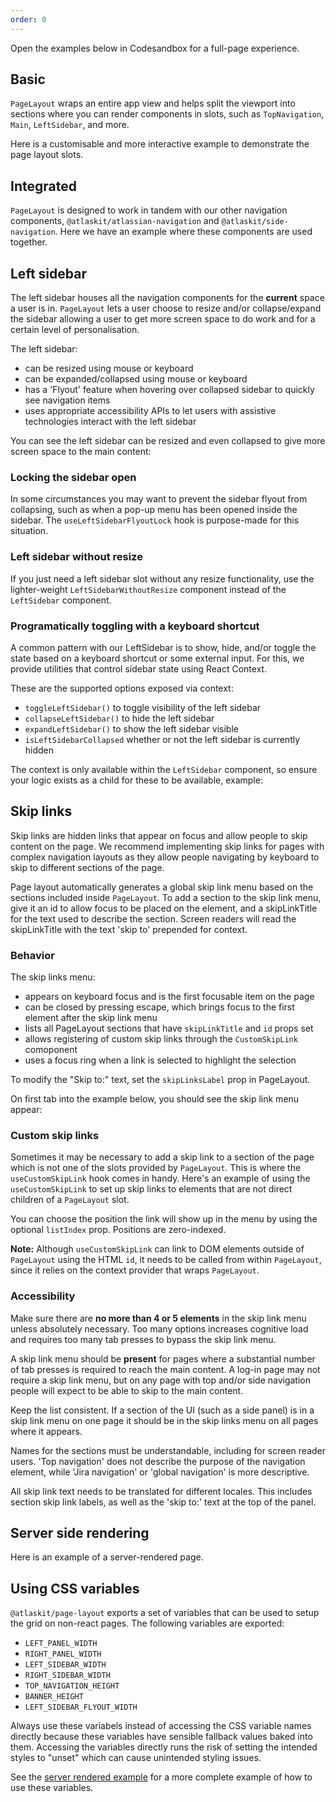 ```yaml
---
order: 0
---
```





<SectionMessage>Open the examples below in Codesandbox for a full-page experience.</SectionMessage>

## Basic

`PageLayout` wraps an entire app view and helps split the viewport into sections where you can render components in slots, such as `TopNavigation`, `Main`, `LeftSidebar`, and more.

<Example Component={PageLayoutBasic} appearance="source-only" packageName="@atlaskit/page-layout" />

Here is a customisable and more interactive example to demonstrate the page layout slots.

<Example Component={PageLayoutInteractive} appearance="source-only" packageName="@atlaskit/page-layout" />

## Integrated

`PageLayout` is designed to work in tandem with our other navigation components, `@atlaskit/atlassian-navigation` and `@atlaskit/side-navigation`. Here we have an example where these components are used together.

<Example Component={PageLayoutIntegration} appearance="source-only" packageName="@atlaskit/page-layout" />

## Left sidebar

The left sidebar houses all the navigation components for the **current** space a user is in. `PageLayout` lets a user choose to resize and/or collapse/expand the sidebar allowing a user to get more screen space to do work and for a certain level of personalisation.

The left sidebar:
- can be resized using mouse or keyboard
- can be expanded/collapsed using mouse or keyboard
- has a 'Flyout' feature when hovering over collapsed sidebar to quickly see navigation items
- uses appropriate accessibility APIs to let users with assistive technologies interact with the left sidebar

You can see the left sidebar can be resized and even collapsed to give more screen space to the main content:

<Example Component={PageLayoutResizeSidebar} appearance="source-only" packageName="@atlaskit/page-layout" />

### Locking the sidebar open

In some circumstances you may want to prevent the sidebar flyout from collapsing, such as when a pop-up menu has been opened inside the sidebar. The `useLeftSidebarFlyoutLock` hook is purpose-made for this situation.

<Example Component={PageLayoutLockedSidebar} appearance="source-only" packageName="@atlaskit/page-layout" />

### Left sidebar without resize

If you just need a left sidebar slot without any resize functionality, use the lighter-weight `LeftSidebarWithoutResize` component instead of the `LeftSidebar` component.

### Programatically toggling with a keyboard shortcut

A common pattern with our LeftSidebar is to show, hide, and/or toggle the state based on a keyboard shortcut or some external input.  For this, we provide utilities that control sidebar state using React Context.

These are the supported options exposed via context:
 - `toggleLeftSidebar()` to toggle visibility of the left sidebar
 - `collapseLeftSidebar()` to hide the left sidebar
 - `expandLeftSidebar()` to show the left sidebar visible
 - `isLeftSidebarCollapsed` whether or not the left sidebar is currently hidden

<Example Component={ExpandLeftSidebarKeyboardShortcut} appearance="source-only" packageName="@atlaskit/page-layout" />

The context is only available within the `LeftSidebar` component, so ensure your logic exists as a child for these to be available, example:
<Example Component={PageLayoutLeftSidebarWithKeyboardExpand} appearance="source-only" packageName="@atlaskit/page-layout" />


## Skip links

Skip links are hidden links that appear on focus and allow people to skip content on the page. We recommend implementing skip links for pages with complex navigation layouts as they allow people navigating by keyboard to skip to different sections of the page.

Page layout automatically generates a global skip link menu based on the sections included inside `PageLayout`. To add a section to the skip link menu, give it an id to allow focus to be placed on the element, and a skipLinkTitle for the text used to describe the section. Screen readers will read the skipLinkTitle with the text 'skip to' prepended for context.

### Behavior

The skip links menu:

- appears on keyboard focus and is the first focusable item on the page
- can be closed by pressing escape, which brings focus to the first element after the skip link menu
- lists all PageLayout sections that have `skipLinkTitle` and `id` props set
- allows registering of custom skip links through the `CustomSkipLink` comoponent
- uses a focus ring when a link is selected to highlight the selection

To modify the "Skip to:" text, set the `skipLinksLabel` prop in PageLayout.

On first tab into the example below, you should see the skip link menu appear:

<Example Component={PageLayoutBasic} appearance="source-only" packageName="@atlaskit/page-layout" />



### Custom skip links

Sometimes it may be necessary to add a skip link to a section of the page which is not one of the slots provided by `PageLayout`. This is where the `useCustomSkipLink` hook comes in handy. Here's an example of using the `useCustomSkipLink` to set up skip links to elements that are not direct children of a `PageLayout` slot.

You can choose the position the link will show up in the menu by using the optional `listIndex` prop. Positions are zero-indexed.

**Note:** Although `useCustomSkipLink` can link to DOM elements outside of `PageLayout` using the HTML `id`, it needs to be called from within `PageLayout`, since it relies on the context provider that wraps `PageLayout`.

<Example Component={PageLayoutCustomSkipLinks} appearance="source-only" packageName="@atlaskit/page-layout" />

### Accessibility

Make sure there are **no more than 4 or 5 elements** in the skip link menu unless absolutely necessary. Too many options increases cognitive load and requires too many tab presses to bypass the skip link menu.

A skip link menu should be **present** for pages where a substantial number of tab presses is required to reach the main content. A log-in page may not require a skip link menu, but on any page with top and/or side navigation people will expect to be able to skip to the main content.

Keep the list consistent. If a section of the UI (such as a side panel) is in a skip link menu on one page it should be in the skip links menu on all pages where it appears.

Names for the sections must be understandable, including for screen reader users. 'Top navigation' does not describe the purpose of the navigation element, while 'Jira navigation' or 'global navigation' is more descriptive.

All skip link text needs to be translated for different locales. This includes section skip link labels, as well as the 'skip to:' text at the top of the panel.

## Server side rendering

Here is an example of a server-rendered page.

<Example Component={PageLayoutServerRendered} appearance="source-only" packageName="@atlaskit/page-layout" />


## Using CSS variables

`@atlaskit/page-layout` exports a set of variables that can be used to setup the grid on non-react pages. The following variables are exported:

- `LEFT_PANEL_WIDTH`
- `RIGHT_PANEL_WIDTH`
- `LEFT_SIDEBAR_WIDTH`
- `RIGHT_SIDEBAR_WIDTH`
- `TOP_NAVIGATION_HEIGHT`
- `BANNER_HEIGHT`
- `LEFT_SIDEBAR_FLYOUT_WIDTH`

Always use these variabels instead of accessing the CSS variable names directly because these variables have sensible fallback values baked into them. Accessing the variables directly runs the risk of setting the intended styles to "unset" which can cause unintended styling issues.

See the [server rendered example](#server-side-rendering) for a more complete example of how to use these variables.

